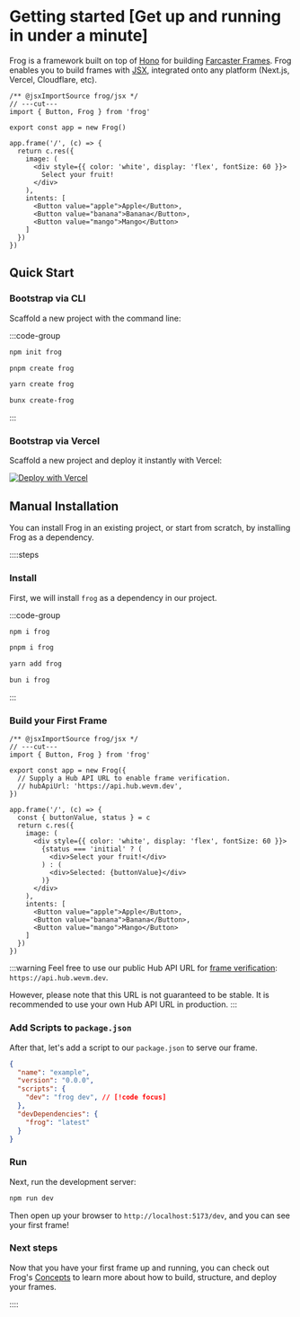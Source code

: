 # Getting started [Get up and running in under a minute]

Frog is a framework built on top of [Hono](https://hono.dev) for building [Farcaster Frames](https://docs.farcaster.xyz/learn/what-is-farcaster/frames). 
Frog enables you to build frames with [JSX](https://hono.dev/guides/jsx), integrated onto any platform (Next.js, Vercel, Cloudflare, etc).

```tsx twoslash
/** @jsxImportSource frog/jsx */
// ---cut---
import { Button, Frog } from 'frog'
 
export const app = new Frog()
 
app.frame('/', (c) => {
  return c.res({
    image: (
      <div style={{ color: 'white', display: 'flex', fontSize: 60 }}>
        Select your fruit!
      </div>
    ),
    intents: [
      <Button value="apple">Apple</Button>,
      <Button value="banana">Banana</Button>,
      <Button value="mango">Mango</Button>
    ]
  })
})
```

## Quick Start

### Bootstrap via CLI

Scaffold a new project with the command line:

:::code-group

```bash [npm]
npm init frog
```

```bash [pnpm]
pnpm create frog
```

```bash [yarn]
yarn create frog
```

```bash [bun]
bunx create-frog
```

:::

### Bootstrap via Vercel

Scaffold a new project and deploy it instantly with Vercel:

[![Deploy with Vercel](https://vercel.com/button)](https://vercel.com/new/clone?repository-url=https%3A%2F%2Fgithub.com%2Fwevm%2Ffrog%2Ftree%2Fmain%2Ftemplates%2Fvercel)

## Manual Installation

You can install Frog in an existing project, or start from scratch, by installing Frog as a dependency.

::::steps

### Install

First, we will install `frog` as a dependency in our project.

:::code-group

```bash [npm]
npm i frog
```

```bash [pnpm]
pnpm i frog
```

```bash [yarn]
yarn add frog
```

```bash [bun]
bun i frog
```

:::

### Build your First Frame


```tsx twoslash [src/index.tsx]
/** @jsxImportSource frog/jsx */
// ---cut---
import { Button, Frog } from 'frog'

export const app = new Frog({
  // Supply a Hub API URL to enable frame verification.
  // hubApiUrl: 'https://api.hub.wevm.dev',
})

app.frame('/', (c) => {
  const { buttonValue, status } = c
  return c.res({
    image: (
      <div style={{ color: 'white', display: 'flex', fontSize: 60 }}>
        {status === 'initial' ? (
          <div>Select your fruit!</div>
        ) : (
          <div>Selected: {buttonValue}</div>
        )}
      </div>
    ),
    intents: [
      <Button value="apple">Apple</Button>,
      <Button value="banana">Banana</Button>,
      <Button value="mango">Mango</Button>
    ]
  })
})
```

:::warning
Feel free to use our public Hub API URL for [frame verification](https://docs.farcaster.xyz/reference/frames/spec#securing-frames:~:text=Unsigned%20messages%20can%20be%20spoofed%20and%20should%20usually%20be%20ignored.%20It%20is%20only%20safe%20to%20use%20them%20if%20you%20are%20performing%20an%20unauthenticated%20request.): `https://api.hub.wevm.dev`.

However, please note that this URL is not guaranteed to be stable. 
It is recommended to use your own Hub API URL in production.
:::

### Add Scripts to `package.json`

After that, let's add a script to our `package.json` to serve our frame.

```json [package.json]
{
  "name": "example",
  "version": "0.0.0",
  "scripts": { 
    "dev": "frog dev", // [!code focus]
  },
  "devDependencies": {
    "frog": "latest"
  }
}
```

### Run

Next, run the development server:

```bash [Terminal]
npm run dev
```

Then open up your browser to `http://localhost:5173/dev`, and you can see your first frame!

### Next steps

Now that you have your first frame up and running, you can check out Frog's [Concepts](/concepts/overview) to learn more about
how to build, structure, and deploy your frames.

::::
